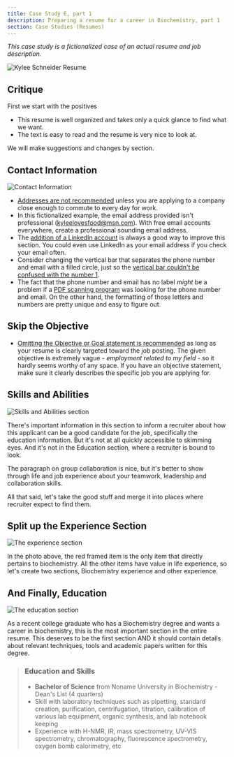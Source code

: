 ```yaml
---
title: Case Study E, part 1
description: Preparing a resume for a career in Biochemistry, part 1
section: Case Studies (Resumes)
---
```

 
*This case study is a fictionalized case of an actual resume and job description.*

![Kylee Schneider Resume](/assets/resumes/kylee-schneider/kylee-schneider-resume-1.jpg)

## Critique

First we start with the positives

* This resume is well organized and takes only a quick glance to find what we want. 
* The text is easy to read and the resume is very nice to look at.

We will make suggestions and changes by section.

## Contact Information

![Contact Information](/assets/resumes/kylee-schneider/old-contact-and-objective.jpg)

* [Addresses are not recommended](/en/resume/tips/address-not-recommended) unless you are applying to a company close enough to commute to every day for work.
* In this fictionalized example, the email address provided isn't professional (kyleelovesfood@msn.com). With free email accounts everywhere, create a professional sounding email address.
* The [addition of a LinkedIn account](/en/resume/tips/use-linkedin) is always a good way to improve this section. You could even use LinkedIn as your email address if you check your email often.
* Consider changing the vertical bar that separates the phone number and email with a filled circle, just so the [vertical bar couldn't be confused with the number 1](/en/resume/tips/keep-it-readable).
* The fact that the phone number and email has no label *might* be a problem if a [PDF scanning program](/en/resume/tips/no-icons-or-graphics) was looking for the phone number and email. On the other hand, the formatting of those letters and numbers are pretty unique and easy to figure out.

## Skip the Objective

* [Omitting the Objective or Goal statement is recommended](/en/resume/tips/goal-is-optional) as long as your resume is clearly targeted toward the job posting. The given objective is extremely vague - *employment related to my field* - so it hardly seems worthy of any space. If you have an objective statement, make sure it clearly describes the specific job you are applying for.

## Skills and Abilities

![Skills and Abilities section](/assets/resumes/kylee-schneider/old-Skills-and-Abilities.jpg)

There's important information in this section to inform a recruiter about how this applicant can be a good candidate for the job, specifically the education information. But it's not at all quickly accessible to skimming eyes. And it's not in the Education section, where a recruiter is bound to look.

The paragraph on group collaboration is nice, but it's better to show through life and job experience about your teamwork, leadership and collaboration skills.

All that said, let's take the good stuff and merge it into places where recruiter expect to find them.

## Split up the Experience Section

![The experience section](/assets/resumes/kylee-schneider/old-experience.jpg)

In the photo above, the red framed item is the only item that directly pertains to biochemistry. All the other items have value in life experience, so let's create two sections, Biochemistry experience and other experience.

## And Finally, Education

![The education section](/assets/resumes/kylee-schneider/old-Education.jpg)

As a recent college graduate who has a Biochemistry degree and wants a career in biochemistry, this is the most important section in the entire resume. This deserves to be the first section AND it should contain details about relevant techniques, tools and academic papers written for this degree.

> ### Education and Skills
> * **Bachelor of Science** from Noname University in Biochemistry - Dean's List (4 quarters)
> * Skill with laboratory techniques such as pipetting, standard creation, purification, centrifugation, titration, calibration of various lab equipment, organic synthesis, and lab notebook keeping
> * Experience with H-NMR, IR, mass spectrometry, UV-VIS spectrometry, chromatography, fluorescence spectrometry, oxygen bomb calorimetry, etc